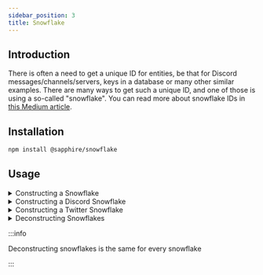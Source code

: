 ```yaml
---
sidebar_position: 3
title: Snowflake
---
```


## Introduction

There is often a need to get a unique ID for entities, be that for Discord messages/channels/servers, keys in a database
or many other similar examples. There are many ways to get such a unique ID, and one of those is using a so-called
"snowflake". You can read more about snowflake IDs in
[this Medium article](https://medium.com/better-programming/uuid-generation-snowflake-identifiers-unique-2aed8b1771bc).

## Installation

```bash npm2yarn2pnpm
npm install @sapphire/snowflake
```

## Usage

<details id="constructing">
<summary>Constructing a Snowflake</summary>

```typescript ts2esm2cjs
// Import the Snowflake class
import { Snowflake } from '@sapphire/snowflake';

// Define a custom epoch const epoch = new Date('2000-01-01T00:00:00.000Z');

// Create an instance of Snowflake const snowflake = new Snowflake(epoch);

// Generate a snowflake with the given epoch const uniqueId = snowflake.generate();

```
</details>

<details id="constructing-discord">
<summary>Constructing a Discord Snowflake</summary>

```typescript ts2esm2cjs
// Import the Snowflake class
import { DiscordSnowflake } from '@sapphire/snowflake';

// Create an instance of Snowflake
const discordSnowflake = new DiscordSnowflake();

// Generate a snowflake with Discord's epoch
const uniqueId = discordSnowflake.generate();

// Alternatively, you can use the method directly
const uniqueId = DiscordSnowflake.generate();
```

</details>

<details id="constructing-twitter">
<summary>Constructing a Twitter Snowflake</summary>

```typescript ts2esm2cjs
// Import the Snowflake class
import { TwitterSnowflake } from '@sapphire/snowflake';

// Create an instance of Snowflake
const twitterSnowflake = new TwitterSnowflake();

// Generate a snowflake with Discord's epoch
const uniqueId = twitterSnowflake.generate();

// Alternatively, you can use the method directly
const uniqueId = TwitterSnowflake.generate();
```

</details>

<details id="deconstructing">
<summary>Deconstructing Snowflakes</summary>

```typescript ts2esm2cjs
// Import the Snowflake class
import { Snowflake } from '@sapphire/snowflake';

// Define a custom epoch
const epoch = new Date('2000-01-01T00:00:00.000Z');

// Create an instance of Snowflake
const snowflake = new Snowflake(epoch);

// Deconstruct a snowflake with the given epoch
const uniqueId = snowflake.deconstruct('3971046231244935168');
```
</details>

:::info

Deconstructing snowflakes is the same for every snowflake

:::
